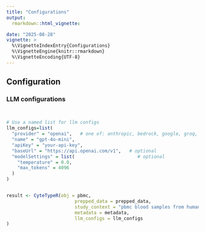 ```yaml
---
title: "Configurations"
output:
  rmarkdown::html_vignette:

date: "2025-08-28"
vignette: >
  %\VignetteIndexEntry{Configurations}
  %\VignetteEngine{knitr::rmarkdown}
  %\VignetteEncoding{UTF-8}
---
```


## Configuration

### LLM configurations

``` r


# Use a named list for llm configs
llm_configs=list(
  "provider" = "openai",   # one of: anthropic, bedrock, google, groq, mistral, openai, openrouter
  "name" = "gpt-4o-mini",
  "apiKey" = "your-api-key",
  "baseUrl" = "https://api.openai.com/v1",   # optional
  "modelSettings" = list(                       # optional
    "temperature" = 0.0,
    "max_tokens" = 4096
  )
)


result <- CyteTypeR(obj = pbmc, 
                         prepped_data = prepped_data,
                         study_context = "pbmc blood samples from humans",
                         metadata = metadata,
                         llm_configs = llm_configs
)
```
